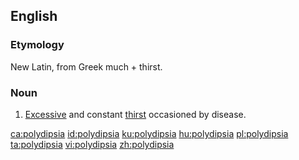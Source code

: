 ==English==

===Etymology===
New Latin, from Greek much + thirst.

===Noun===
{{en-noun|-}}

# {{context|medicine|lang=en}} [[excessive|Excessive]] and constant [[thirst]] occasioned by disease.

[[ca:polydipsia]]
[[id:polydipsia]]
[[ku:polydipsia]]
[[hu:polydipsia]]
[[pl:polydipsia]]
[[ta:polydipsia]]
[[vi:polydipsia]]
[[zh:polydipsia]]